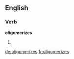 ==English==

===Verb===
'''oligomerizes'''

# {{third-person singular of|oligomerize}}

[[de:oligomerizes]]
[[fr:oligomerizes]]